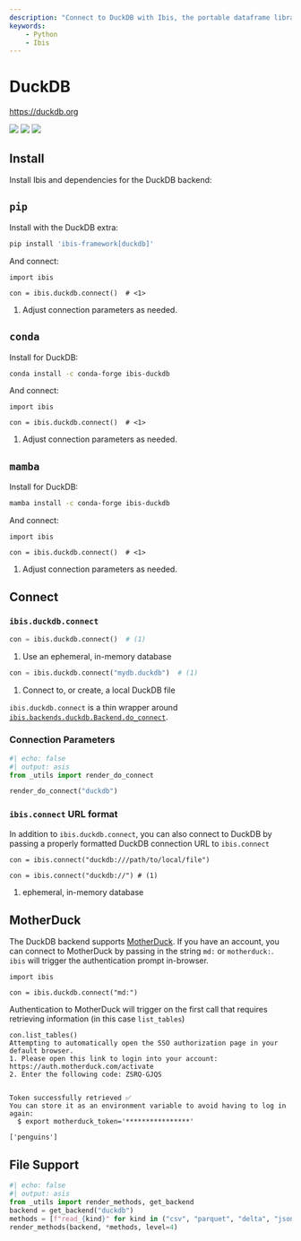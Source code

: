 ```yaml
---
description: "Connect to DuckDB with Ibis, the portable dataframe library"
keywords:
    - Python
    - Ibis
---
```


# DuckDB

[https://duckdb.org](https://duckdb.org)

![](https://img.shields.io/badge/memtables-native-green?style=flat-square) ![](https://img.shields.io/badge/inputs-DuckDB tables | CSV | Delta Lake | JSON | pandas | Parquet | Postgres | PyArrow | SQLite-blue?style=flat-square) ![](https://img.shields.io/badge/outputs-DuckDB tables | CSV | Delta Lake |  pandas | Parquet | PyArrow | PyTorch-orange?style=flat-square)

## Install

Install Ibis and dependencies for the DuckDB backend:

::: {.panel-tabset}

## `pip`

Install with the DuckDB extra:

```.bash
pip install 'ibis-framework[duckdb]'
```

And connect:

```.python
import ibis

con = ibis.duckdb.connect()  # <1>
```

1. Adjust connection parameters as needed.

## `conda`

Install for DuckDB:

```.bash
conda install -c conda-forge ibis-duckdb
```

And connect:

```.python
import ibis

con = ibis.duckdb.connect()  # <1>
```

1. Adjust connection parameters as needed.

## `mamba`

Install for DuckDB:

```.bash
mamba install -c conda-forge ibis-duckdb
```

And connect:

```.python
import ibis

con = ibis.duckdb.connect()  # <1>
```

1. Adjust connection parameters as needed.

:::

## Connect

### `ibis.duckdb.connect`

```python
con = ibis.duckdb.connect()  # (1)
```

1. Use an ephemeral, in-memory database

```python
con = ibis.duckdb.connect("mydb.duckdb")  # (1)
```

1. Connect to, or create, a local DuckDB file

::: {.callout-note}
`ibis.duckdb.connect` is a thin wrapper around [`ibis.backends.duckdb.Backend.do_connect`](#ibis.backends.duckdb.Backend.do_connect).
:::

### Connection Parameters

```python
#| echo: false
#| output: asis
from _utils import render_do_connect

render_do_connect("duckdb")
```

### `ibis.connect` URL format

In addition to `ibis.duckdb.connect`, you can also connect to DuckDB by
passing a properly formatted DuckDB connection URL to `ibis.connect`

```.python
con = ibis.connect("duckdb:///path/to/local/file")
```

```.python
con = ibis.connect("duckdb://") # (1)
```

1. ephemeral, in-memory database

## MotherDuck

The DuckDB backend supports [MotherDuck](https://motherduck.com). If you have an
account, you can connect to MotherDuck by passing in the string `md:` or
`motherduck:`. `ibis` will trigger the authentication prompt in-browser.

```.python
import ibis

con = ibis.duckdb.connect("md:")
```

::: {.callout-note}
Authentication to MotherDuck will trigger on the first call that requires retrieving information (in this case `list_tables`)
:::

```.python
con.list_tables()
Attempting to automatically open the SSO authorization page in your default browser.
1. Please open this link to login into your account: https://auth.motherduck.com/activate
2. Enter the following code: ZSRQ-GJQS


Token successfully retrieved ✅
You can store it as an environment variable to avoid having to log in again:
  $ export motherduck_token='****************'

['penguins']
```

## File Support

```python
#| echo: false
#| output: asis
from _utils import render_methods, get_backend
backend = get_backend("duckdb")
methods = [f"read_{kind}" for kind in ("csv", "parquet", "delta", "json", "in_memory", "sqlite", "postgres")]
render_methods(backend, *methods, level=4)
```
